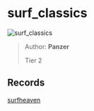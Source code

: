 
# surf_classics

![surf_classics](https://raw.githubusercontent.com/Sayt123/SurfMapPics/Maps-and-bonuses/csgo/surf_classics.jpg)

> Author: **Panzer**
>
> Tier 2

## Records

[surfheaven](https://surfheaven.eu/map/surf_classics)
